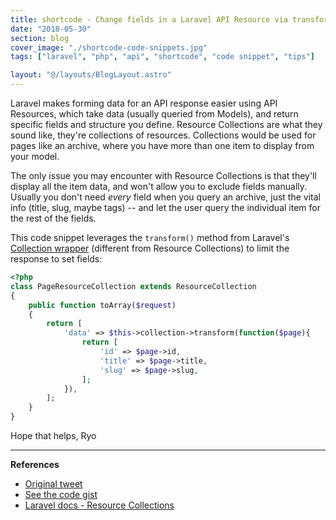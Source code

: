 ```yaml
---
title: shortcode - Change fields in a Laravel API Resource via transform
date: "2018-05-30"
section: blog
cover_image: "./shortcode-code-snippets.jpg"
tags: ["laravel", "php", "api", "shortcode", "code snippet", "tips"]

layout: "@/layouts/BlogLayout.astro"
---
```


Laravel makes forming data for an API response easier using API Resources, which take data (usually queried from Models), and return specific fields and structure you define. Resource Collections are what they sound like, they're collections of resources. Collections would be used for pages like an archive, where you have more than one item to display from your model.

The only issue you may encounter with Resource Collections is that they'll display all the item data, and won't allow you to exclude fields manually. Usually you don't need _every_ field when you query an archive, just the vital info (title, slug, maybe tags) -- and let the user query the individual item for the rest of the fields.

This code snippet leverages the `transform()` method from Laravel's [Collection wrapper](https://laravel.com/docs/5.6/collections) (different from Resource Collections) to limit the response to set fields:

```php
<?php
class PageResourceCollection extends ResourceCollection
{
    public function toArray($request)
    {
        return [
            'data' => $this->collection->transform(function($page){
                return [
                    'id' => $page->id,
                    'title' => $page->title,
                    'slug' => $page->slug,
                ];
            }),
        ];
    }
}
```

Hope that helps,
Ryo

---

**References**

- [Original tweet](https://twitter.com/whoisryosuke/status/1002002173906038784)
- [See the code gist](https://gist.github.com/whoisryosuke/97d6bb9e4f22c2ab02bd867b56a4f6c7)
- [Laravel docs - Resource Collections](https://laravel.com/docs/5.6/eloquent-resources#concept-overview)
